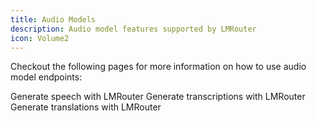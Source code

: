 ```yaml
---
title: Audio Models
description: Audio model features supported by LMRouter
icon: Volume2
---
```


Checkout the following pages for more information on how to use audio model endpoints:

<Cards>
  <Card href="/audio-models/speech" title="Create Speech">
    Generate speech with LMRouter
  </Card>
  <Card href="/audio-models/transcriptions" title="Create Transcriptions">
    Generate transcriptions with LMRouter
  </Card>
  <Card href="/audio-models/translations" title="Create Translations">
    Generate translations with LMRouter
  </Card>
</Cards>